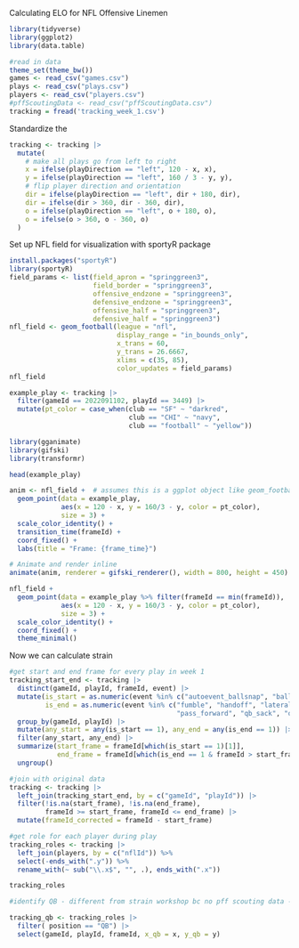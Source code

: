 
Calculating ELO for NFL Offensive Linemen

```r
library(tidyverse)
library(ggplot2)
library(data.table)

#read in data
theme_set(theme_bw())
games <- read_csv("games.csv")
plays <- read_csv("plays.csv")
players <- read_csv("players.csv")
#pffScoutingData <- read_csv("pffScoutingData.csv")
tracking = fread('tracking_week_1.csv')
```

Standardize the 
```r

tracking <- tracking |>
  mutate(
    # make all plays go from left to right
    x = ifelse(playDirection == "left", 120 - x, x),
    y = ifelse(playDirection == "left", 160 / 3 - y, y),
    # flip player direction and orientation
    dir = ifelse(playDirection == "left", dir + 180, dir),
    dir = ifelse(dir > 360, dir - 360, dir),
    o = ifelse(playDirection == "left", o + 180, o),
    o = ifelse(o > 360, o - 360, o)
  )
```

Set up NFL field for visualization with sportyR package

```r

install.packages("sportyR")
library(sportyR)
field_params <- list(field_apron = "springgreen3",
                     field_border = "springgreen3",
                     offensive_endzone = "springgreen3",
                     defensive_endzone = "springgreen3",
                     offensive_half = "springgreen3",
                     defensive_half = "springgreen3")
nfl_field <- geom_football(league = "nfl",
                           display_range = "in_bounds_only",
                           x_trans = 60,
                           y_trans = 26.6667,
                           xlims = c(35, 85),
                           color_updates = field_params)
nfl_field
```
```r

example_play <- tracking |> 
  filter(gameId == 2022091102, playId == 3449) |> 
  mutate(pt_color = case_when(club == "SF" ~ "darkred",
                              club == "CHI" ~ "navy",
                              club == "football" ~ "yellow"))

library(gganimate)
library(gifski)
library(transformr)

head(example_play)

```
```r
anim <- nfl_field +  # assumes this is a ggplot object like geom_football(...)
  geom_point(data = example_play,
             aes(x = 120 - x, y = 160/3 - y, color = pt_color),
             size = 3) +
  scale_color_identity() +
  transition_time(frameId) +
  coord_fixed() +
  labs(title = "Frame: {frame_time}")

# Animate and render inline
animate(anim, renderer = gifski_renderer(), width = 800, height = 450)
```


```r
nfl_field +
  geom_point(data = example_play %>% filter(frameId == min(frameId)),
             aes(x = 120 - x, y = 160/3 - y, color = pt_color),
             size = 3) +
  scale_color_identity() +
  coord_fixed() +
  theme_minimal()
```
Now we can calculate strain 

```r
#get start and end frame for every play in week 1
tracking_start_end <- tracking |>
  distinct(gameId, playId, frameId, event) |>
  mutate(is_start = as.numeric(event %in% c("autoevent_ballsnap", "ball_snap")),
         is_end = as.numeric(event %in% c("fumble", "handoff", "lateral", "autoevent_passforward", 
                                          "pass_forward", "qb_sack", "qb_strip_sack", "run"))) |>
  group_by(gameId, playId) |>
  mutate(any_start = any(is_start == 1), any_end = any(is_end == 1)) |>
  filter(any_start, any_end) |>
  summarize(start_frame = frameId[which(is_start == 1)[1]],
            end_frame = frameId[which(is_end == 1 & frameId > start_frame)[1]]) |>
  ungroup()

#join with original data
tracking <- tracking |>
  left_join(tracking_start_end, by = c("gameId", "playId")) |>
  filter(!is.na(start_frame), !is.na(end_frame),
         frameId >= start_frame, frameId <= end_frame) |>
  mutate(frameId_corrected = frameId - start_frame)
```

```r
#get role for each player during play
tracking_roles <- tracking |>
  left_join(players, by = c("nflId")) %>% 
  select(-ends_with(".y")) %>%
  rename_with(~ sub("\\.x$", "", .), ends_with(".x"))

tracking_roles

```

```r
#identify QB - different from strain workshop bc no pff scouting data - will do a simple simple filter on position for QB

tracking_qb <- tracking_roles |>
  filter( position == "QB") |>
  select(gameId, playId, frameId, x_qb = x, y_qb = y)

```

```r

```

